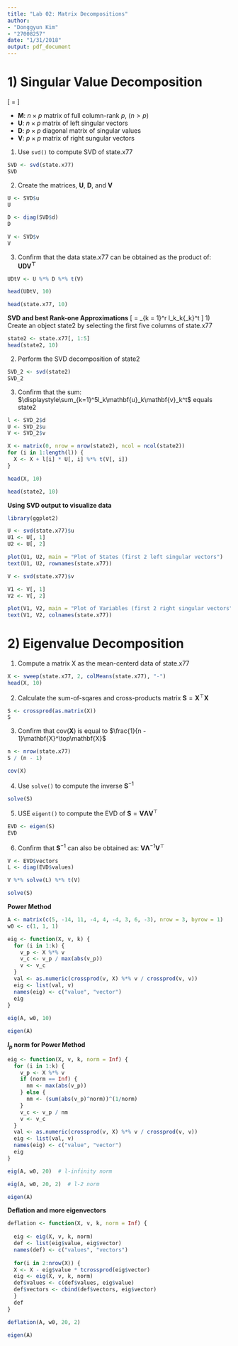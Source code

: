 ```yaml
---
title: "Lab 02: Matrix Decompositions"
author: 
- "Donggyun Kim"
- "27008257"
date: "1/31/2018"
output: pdf_document
---
```


# 1) Singular Value Decomposition
\[
\mathbf{M} = \mathbf{UDV^\top}
\]

- $\mathbf{M}$: $n \times p$ matrix of full column-rank $p$, $(n > p)$  
- $\mathbf{U}$: $n \times p$ matrix of left singular vectors  
- $\mathbf{D}$: $p \times p$ diagonal matrix of singular values  
- $\mathbf{V}$: $p \times p$ matrix of right sungular vectors  
  
  
1) Use `svd()` to compute SVD of state.x77
```r
SVD <- svd(state.x77)
SVD
```
  
  
2) Create the matrices, $\mathbf{U}$, $\mathbf{D}$, and $\mathbf{V}$
```r
U <- SVD$u
U

D <- diag(SVD$d)
D

V <- SVD$v
V
```
  
  
3) Confirm that the data state.x77 can be obtained as the product of: $\mathbf{UDV^\top}$
```r
UDtV <- U %*% D %*% t(V)

head(UDtV, 10)

head(state.x77, 10)
```

**SVD and best Rank-one Approximations**
\[
\mathbf{X_r} = \displaystyle \sum_{k = 1}^r l_k\mathbf{u}_k{\mathbf{v}_k}^t
\]
1) Create an object state2 by selecting the first five columns of state.x77
```r
state2 <- state.x77[, 1:5]
head(state2, 10)
```
  
  
2) Perform the SVD decomposition of state2
```r
SVD_2 <- svd(state2)
SVD_2
```
  
  
3) Confirm that the sum: $\displaystyle\sum_{k=1}^5l_k\mathbf{u}_k\mathbf{v}_k^t$ equals state2
```r
l <- SVD_2$d
U <- SVD_2$u
V <- SVD_2$v

X <- matrix(0, nrow = nrow(state2), ncol = ncol(state2))
for (i in 1:length(l)) {
  X <- X + l[i] * U[, i] %*% t(V[, i])
}

head(X, 10)

head(state2, 10)
```


**Using SVD output to visualize data**
```r
library(ggplot2)

U <- svd(state.x77)$u
U1 <- U[, 1]
U2 <- U[, 2]

plot(U1, U2, main = "Plot of States (first 2 left singular vectors")
text(U1, U2, rownames(state.x77))
```

```r
V <- svd(state.x77)$v

V1 <- V[, 1]
V2 <- V[, 2]

plot(V1, V2, main = "Plot of Variables (first 2 right singular vectors")
text(V1, V2, colnames(state.x77))
```

# 2) Eigenvalue Decomposition
1) Compute a matrix X as the mean-centerd data of state.x77
```r
X <- sweep(state.x77, 2, colMeans(state.x77), "-")
head(X, 10)
```

2) Calculate the sum-of-sqares and cross-products matrix $\mathbf{S} = \mathbf{X}^\top\mathbf{X}$
```r
S <- crossprod(as.matrix(X))
S
```

3) Confirm that cov($\mathbf{X}$) is equal to $\frac{1}{n - 1}\mathbf{X}^\top\mathbf{X}$
```r
n <- nrow(state.x77)
S / (n - 1)

cov(X)
```

4) Use `solve()` to compute the inverse $\mathbf{S}^{-1}$
```r
solve(S)
```

5) USE `eigent()` to compute the EVD of $\mathbf{S} = \mathbf{V \Lambda V}^\top$
```r
EVD <- eigen(S)
EVD
```

6) Confirm that $\mathbf{S}^{-1}$ can also be obtained as: $\mathbf{V}\mathbf{\Lambda}^{-1}\mathbf{V}^\top$
```r
V <- EVD$vectors
L <- diag(EVD$values)

V %*% solve(L) %*% t(V)

solve(S)
```

**Power Method**
```r
A <- matrix(c(5, -14, 11, -4, 4, -4, 3, 6, -3), nrow = 3, byrow = 1)
w0 <- c(1, 1, 1)

eig <- function(X, v, k) {
  for (i in 1:k) {
    v_p <- X %*% v
    v_c <- v_p / max(abs(v_p))
    v <- v_c
  }
  val <- as.numeric(crossprod(v, X) %*% v / crossprod(v, v))
  eig <- list(val, v)
  names(eig) <- c("value", "vector")
  eig
}
  
eig(A, w0, 10)

eigen(A)
```

**$l_p$ norm for Power Method**
```r
eig <- function(X, v, k, norm = Inf) {
  for (i in 1:k) {
    v_p <- X %*% v
    if (norm == Inf) {
      nm <- max(abs(v_p))
    } else {
      nm <- (sum(abs(v_p)^norm))^(1/norm)
    }
    v_c <- v_p / nm
    v <- v_c
  }
  val <- as.numeric(crossprod(v, X) %*% v / crossprod(v, v))
  eig <- list(val, v)
  names(eig) <- c("value", "vector")
  eig
}

eig(A, w0, 20)  # l-infinity norm

eig(A, w0, 20, 2)  # l-2 norm

eigen(A)
```

**Deflation and more eigenvectors**
```r
deflation <- function(X, v, k, norm = Inf) {
  
  eig <- eig(X, v, k, norm)
  def <- list(eig$value, eig$vector)
  names(def) <- c("values", "vectors")
  
  for(i in 2:nrow(X)) {
  X <- X - eig$value * tcrossprod(eig$vector)
  eig <- eig(X, v, k, norm)
  def$values <- c(def$values, eig$value)
  def$vectors <- cbind(def$vectors, eig$vector)
  }
  def
}

deflation(A, w0, 20, 2)

eigen(A)
```